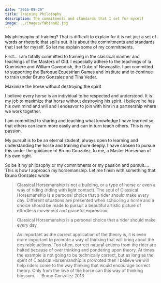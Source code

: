 ```yaml
---
date: "2016-08-29"
title: Training Philosophy
description: The commitments and standards that I set for myself
image: ../images/fabian02.jpg
---
```


My philosophy of training? That is difficult to explain for it is not just a set of words or rhetoric that spills out. It is about the commitments and standards that I set for myself. So let me explain some of my commitments.

First… I am totally committed to training in the classical manner and teachings of the Masters of Old. I especially adhere to the teachings of la Gueriniere and William Cavendish, the Duke of Newcastle. I am committed to supporting the Baroque Equestrian Games and Institute and to continue to train under Bruno Gonzalez and Tina Veder.

Maximize the horse without destroying the spirit

I believe every horse is an individual to be respected and understood. It is my job to maximize that horse without destroying his spirit. I believe he has his own mind and will and I endeavor to join with him in a partnership where we work together.

I am committed to sharing and teaching what knowledge I have learned so that others can learn more easily and can in turn teach others. This is my passion.

My pursuit is to be an eternal student, always open to learning and understanding the horse and training more deeply. I have chosen to pursue this under the guidance of Bruno Gonzalez, to me, a Master Horseman of his own right.

So be it my philosophy or my commitments or my passion and pursuit…. This is how I approach my horsemanship. Let me finish with something that Bruno Gonzalez wrote:

> Classical Horsemanship is not a building, or a type of horse or even a way of riding (riding with light contact). The soul of Classical Horsemanship is a personal choice that a rider should make every day. Different situations are presented when schooling a horse and a choice should be made to pursuit a beautiful artistic picture of effortless movement and graceful expression.

> Classical Horsemanship is a personal choice that a rider should make every day

> As important as the correct application of the theory is, it is even more important to promote a way of thinking that will bring about the desirable actions. Too often, correct natural actions from the rider are halted because of over thinking and pondering upon theory. At times the example is not going to be technically correct, but as long as the spirit of Classical Horsemanship is promoted then I believe we will help riders come to the way thinking that would encourage correct theory. Only from the love of the horse can this way of thinking blossom. -- Bruno Gonzalez 2013
